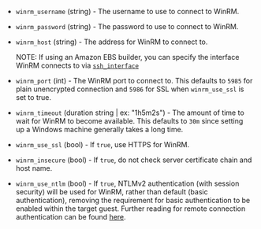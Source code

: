 <!-- Code generated from the comments of the WinRM struct in helper/communicator/config.go; DO NOT EDIT MANUALLY -->

-   `winrm_username` (string) - The username to use to connect to WinRM.
    
-   `winrm_password` (string) - The password to use to connect to WinRM.
    
-   `winrm_host` (string) - The address for WinRM to connect to.
    
    NOTE: If using an Amazon EBS builder, you can specify the interface
    WinRM connects to via
    [`ssh_interface`](/docs/builders/amazon-ebs#ssh_interface)
    
-   `winrm_port` (int) - The WinRM port to connect to. This defaults to `5985` for plain
    unencrypted connection and `5986` for SSL when `winrm_use_ssl` is set to
    true.
    
-   `winrm_timeout` (duration string | ex: "1h5m2s") - The amount of time to wait for WinRM to become available. This defaults
    to `30m` since setting up a Windows machine generally takes a long time.
    
-   `winrm_use_ssl` (bool) - If `true`, use HTTPS for WinRM.
    
-   `winrm_insecure` (bool) - If `true`, do not check server certificate chain and host name.
    
-   `winrm_use_ntlm` (bool) - If `true`, NTLMv2 authentication (with session security) will be used
    for WinRM, rather than default (basic authentication), removing the
    requirement for basic authentication to be enabled within the target
    guest. Further reading for remote connection authentication can be found
    [here](https://msdn.microsoft.com/en-us/library/aa384295(v=vs.85).aspx).
    